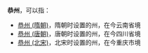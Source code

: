 '''恭州'''，可以指：
*[[恭州_(隋朝)|恭州 (隋朝)]]，隋朝时设置的州，在今云南省境
*[[恭州_(唐朝)|恭州 (唐朝)]]，唐朝时设置的州，在今四川省境
*[[恭州_(北宋)|恭州 (北宋)]]，北宋时设置的州，在今重庆市境

{{Disambig|G|cat=二字中国州名消歧义}}